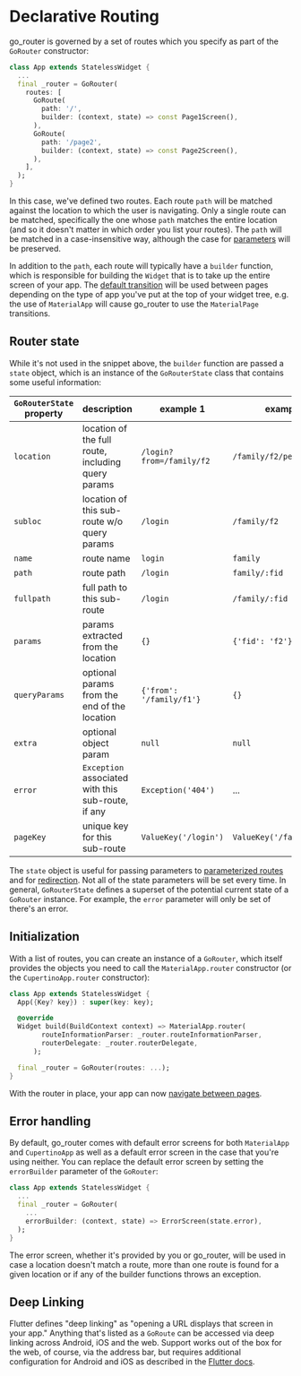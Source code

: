 # Declarative Routing

go_router is governed by a set of routes which you specify as part of the
`GoRouter` constructor:

```dart
class App extends StatelessWidget {
  ...
  final _router = GoRouter(
    routes: [
      GoRoute(
        path: '/',
        builder: (context, state) => const Page1Screen(),
      ),
      GoRoute(
        path: '/page2',
        builder: (context, state) => const Page2Screen(),
      ),
    ],
  );
}
```

In this case, we've defined two routes. Each route `path` will be matched
against the location to which the user is navigating. Only a single route can be
matched, specifically the one whose `path` matches the entire location (and so
it doesn't matter in which order you list your routes). The `path` will be
matched in a case-insensitive way, although the case for
[parameters](/parameters) will be preserved.

In addition to the `path`, each route will typically have a `builder` function,
which is responsible for building the `Widget` that is to take up the entire
screen of your app. The [default transition](/transitions) will be used between
pages depending on the type of app you've put at the top of your widget tree,
e.g. the use of `MaterialApp` will cause go_router to use the `MaterialPage`
transitions.

## Router state

While it's not used in the snippet above, the `builder` function are passed a
`state` object, which is an instance of the `GoRouterState` class that contains
some useful information:

| `GoRouterState` property | description                                        | example 1                | example 2                  |
| ------------------------ | -------------------------------------------------- | ------------------------ | -------------------------- |
| `location`               | location of the full route, including query params | `/login?from=/family/f2` | `/family/f2/person/p1`     |
| `subloc`                 | location of this sub-route w/o query params        | `/login`                 | `/family/f2`               |
| `name`                   | route name                                         | `login`                  | `family`                   |
| `path`                   | route path                                         | `/login`                 | `family/:fid`              |
| `fullpath`               | full path to this sub-route                        | `/login`                 | `/family/:fid`             |
| `params`                 | params extracted from the location                 | `{}`                     | `{'fid': 'f2'}`            |
| `queryParams`            | optional params from the end of the location       | `{'from': '/family/f1'}` | `{}`                       |
| `extra`                  | optional object param                              | `null`                   | `null`                     |
| `error`                  | `Exception` associated with this sub-route, if any | `Exception('404')`       | ...                        |
| `pageKey`                | unique key for this sub-route                      | `ValueKey('/login')`     | `ValueKey('/family/:fid')` |

The `state` object is useful for passing parameters to [parameterized
routes](/parameters) and for [redirection](/redirection). Not all of the state
parameters will be set every time. In general, `GoRouterState` defines a
superset of the potential current state of a `GoRouter` instance. For example,
the `error` parameter will only be set of there's an error.

## Initialization

With a list of routes, you can create an instance of a `GoRouter`, which itself
provides the objects you need to call the `MaterialApp.router` constructor (or
the `CupertinoApp.router` constructor):

```dart
class App extends StatelessWidget {
  App({Key? key}) : super(key: key);

  @override
  Widget build(BuildContext context) => MaterialApp.router(
        routeInformationParser: _router.routeInformationParser,
        routerDelegate: _router.routerDelegate,
      );

  final _router = GoRouter(routes: ...);
}
```

With the router in place, your app can now [navigate between
pages](/navigation).

## Error handling

By default, go_router comes with default error screens for both `MaterialApp`
and `CupertinoApp` as well as a default error screen in the case that you're
using neither. You can replace the default error screen by setting the
`errorBuilder` parameter of the `GoRouter`:

```dart
class App extends StatelessWidget {
  ...
  final _router = GoRouter(
    ...
    errorBuilder: (context, state) => ErrorScreen(state.error),
  );
}
```

The error screen, whether it's provided by you or go_router, will be used in
case a location doesn't match a route, more than one route is found for a given
location or if any of the builder functions throws an exception.

## Deep Linking

Flutter defines "deep linking" as "opening a URL displays that screen in your
app." Anything that's listed as a `GoRoute` can be accessed via deep linking
across Android, iOS and the web. Support works out of the box for the web, of
course, via the address bar, but requires additional configuration for Android
and iOS as described in the [Flutter
docs](https://flutter.dev/docs/development/ui/navigation/deep-linking).
